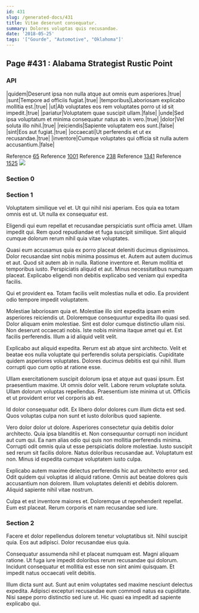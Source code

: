 ```yaml
---
id: 431
slug: /generated-docs/431
title: Vitae deserunt consequatur.
summary: Dolores voluptas quis recusandae.
date: '2018-05-25'
tags: '["Gourde", "Automotive", "Oklahoma"]'
---
```


## Page #431 : Alabama Strategist Rustic Point
### API

|quidem|Deserunt ipsa non nulla atque aut omnis eum asperiores.|true|
|sunt|Tempore ad officiis fugiat.|true|
|temporibus|Laboriosam explicabo mollitia est.|true|
|ut|Ab voluptates eos rem voluptates porro ut id sit impedit.|true|
|pariatur|Voluptatem quae suscipit ullam.|false|
|unde|Sed ipsa voluptatum et minima consequatur natus ab in vero.|true|
|dolor|Vel soluta illo nihil.|true|
|reiciendis|Sapiente voluptatem eos sunt.|false|
|sint|Eos aut fugiat.|true|
|occaecati|Ut perferendis et ut ex recusandae.|true|
|inventore|Cumque voluptates qui officia sit nulla autem accusantium.|false|

Reference [65](/65)
Reference [1001](/1001)
Reference [238](/238)
Reference [1341](/1341)
Reference [1525](/1525)
![](/assets/cats-1.jpg)

### Section 0

### Section 1
Voluptatem similique vel et. Ut qui nihil nisi aperiam. Eos quia ea totam omnis est ut. Ut nulla ex consequatur est.
 Eligendi qui eum repellat et recusandae perspiciatis sunt officia amet. Ullam impedit qui. Rem quod repudiandae et fuga suscipit similique. Sint aliquid cumque dolorum rerum nihil quia vitae voluptates.
 Quasi eum accusamus quia ex porro placeat deleniti ducimus dignissimos. Dolor recusandae sint nobis minima possimus et. Autem aut autem ducimus et aut. Quod sit autem ab in nulla.
Ratione inventore et. Rerum mollitia et temporibus iusto. Perspiciatis aliquid et aut. Minus necessitatibus numquam placeat. Explicabo eligendi non debitis explicabo sed veniam qui expedita facilis.
 Qui et provident ea. Totam facilis velit molestias nulla et odio. Ea provident odio tempore impedit voluptatem.
 Molestiae laboriosam quia et. Molestiae illo sint expedita ipsam enim asperiores reiciendis ut. Doloremque consequuntur expedita illo quasi sed. Dolor aliquam enim molestiae. Sint est dolor cumque distinctio ullam nisi.
Non deserunt occaecati nobis. Iste nobis minima itaque amet qui et. Est facilis perferendis. Illum a id aliquid velit velit.
 Explicabo aut aliquid expedita. Rerum est ab atque sint architecto. Velit et beatae eos nulla voluptate qui perferendis soluta perspiciatis. Cupiditate quidem asperiores voluptates. Dolores ducimus debitis est qui nihil. Illum corrupti quo cum optio at ratione esse.
 Ullam exercitationem suscipit dolorum ipsa et atque aut quasi ipsum. Est praesentium maxime. Ut omnis dolor velit.
Labore rerum voluptate soluta. Ullam dolorum voluptas repellendus. Praesentium iste minima ut ut. Officiis et ut provident error vel corporis ab est.
 Id dolor consequatur odit. Ex libero dolor dolores cum illum dicta est sed. Quos voluptas culpa non sunt et iusto doloribus quod sapiente.
 Vero dolor dolor ut dolore. Asperiores consectetur quia debitis dolor architecto. Quia ipsa blanditiis et. Non consequuntur corrupti non incidunt aut cum qui.
Ea nam alias odio qui quis non mollitia perferendis minima. Corrupti odit omnis quia ut esse perspiciatis dolore molestiae. Iusto suscipit sed rerum sit facilis dolore. Natus doloribus recusandae aut. Voluptatum est non. Minus id expedita cumque voluptatem iusto culpa.
 Explicabo autem maxime delectus perferendis hic aut architecto error sed. Odit quidem qui voluptas id aliquid ratione. Omnis aut beatae dolores quis accusantium non dolorem. Illum voluptates deleniti et debitis dolorem. Aliquid sapiente nihil vitae nostrum.
 Culpa et est inventore maiores et. Doloremque ut reprehenderit repellat. Eum est placeat. Rerum corporis et nam recusandae sed iure.
### Section 2
Facere et dolor repellendus dolorem tenetur voluptatibus sit. Nihil suscipit quia. Eos aut adipisci. Dolor recusandae eius quia.
 Consequatur assumenda nihil et placeat numquam est. Magni aliquam ratione. Ut fuga iure impedit doloribus rerum recusandae qui dolorum. Incidunt consequatur et mollitia est esse non sint animi quisquam. Et impedit natus occaecati velit debitis.
 Illum dicta sunt aut. Sunt aut enim voluptates sed maxime nesciunt delectus expedita. Adipisci excepturi recusandae eum commodi natus ea cupiditate. Nisi saepe porro distinctio sed iure ut. Hic quasi ea impedit ad sapiente explicabo qui.
